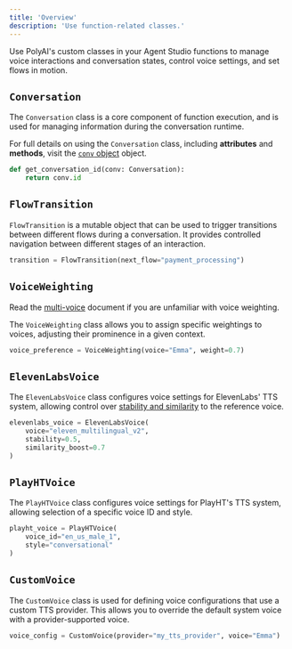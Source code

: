 ```yaml
---
title: 'Overview'
description: 'Use function-related classes.'
---
```


Use PolyAI's custom classes in your Agent Studio functions to manage voice interactions and
conversation states, control voice settings, and set flows in motion.

## `Conversation`

The `Conversation` class is a core component of function execution, and is used for managing information during the conversation runtime.

<Tip> For full details on using the `Conversation` class, including **attributes** and **methods**, visit the [`conv` object](classes/conv-object) object. </Tip>

```python
def get_conversation_id(conv: Conversation):
    return conv.id
```

## `FlowTransition`

`FlowTransition` is a mutable object that can be used to trigger transitions between different flows during a conversation. It provides controlled navigation
between different stages of an interaction.

```python
transition = FlowTransition(next_flow="payment_processing")
```

## `VoiceWeighting`

Read the [multi-voice](/voice/multi-voice) document if you are unfamiliar with voice weighting.

The `VoiceWeighting` class allows you to assign specific weightings to voices, adjusting their prominence in a given context.

```python
voice_preference = VoiceWeighting(voice="Emma", weight=0.7)
```

## `ElevenLabsVoice`

The `ElevenLabsVoice` class configures voice settings for ElevenLabs' TTS system, allowing control over [stability and similarity](/audio-management/introduction) to the reference voice.

```python
elevenlabs_voice = ElevenLabsVoice(
    voice="eleven_multilingual_v2",
    stability=0.5,
    similarity_boost=0.7
)
```

## `PlayHTVoice`

The `PlayHTVoice` class configures voice settings for PlayHT's TTS system, allowing selection of a specific voice ID and style.

```python
playht_voice = PlayHTVoice(
    voice_id="en_us_male_1",
    style="conversational"
)
```

## `CustomVoice`

The `CustomVoice` class is used for defining voice configurations that use a custom TTS provider. This allows you to override the default system
voice with a provider-supported voice.

```python
voice_config = CustomVoice(provider="my_tts_provider", voice="Emma")
```


